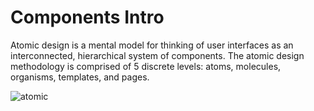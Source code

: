 
<Meta title="Components/Intro" />

# Components Intro

Atomic design is a mental model for thinking of user interfaces as an interconnected, hierarchical system of components. The atomic design methodology is comprised of 5 discrete levels: atoms, molecules, organisms, templates, and pages.

![atomic](https://bradfrost.com/wp-content/uploads/2022/01/Screen-Shot-2022-01-21-at-9.18.09-AM-2048x1150.png)
